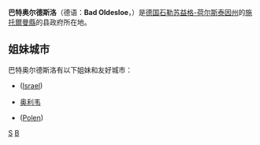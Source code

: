 {{noteTA|G1=德国地名|G2=Landkreis|G3=单位}}
{{德国城市
| 市徽图 = Image:Bad Oldesloe Wappen.svg
| 在德国内的位置图 =
| 所属联邦州 = 什列斯威-霍爾斯坦
| 所属行政区 = 
| 所属县 = 施托爾曼縣
| 坐标纬度 = 53
| 坐标纬度分 = 48
| 坐标经度 = 10
| 坐标经度分 = 22
| 海拔高度 = 9
| 面积 = 52.60
| 人口 = 24,071
| 统计时间 = 2006年12月31日
| 人口密度 = 458
| 邮政编码 = 23843
| 电话区号 = 04531
| 汽车牌号 = OD
| 政府地址 = Markt 5<br />23843 Bad Oldesloe
| 政府网站 = www.badoldesloe.de
|}}
'''巴特奥尔德斯洛'''（德语：'''Bad Oldesloe'''，{{IPA-de|ˌbatˀɔldəsˈloː}}）是[[德国|德国]][[石勒苏益格-荷尔斯泰因州|石勒苏益格-荷尔斯泰因州]]的[[施托爾曼縣|施托爾曼縣]]的县政府所在地。

== 姐妹城市 ==
巴特奥尔德斯洛有以下姐妹和友好城市：
*{{ISR|Beer Yaakov|Beer Yaakov}} ([[Israel|Israel]])
* {{FRA}} [[奥利韦|奥利韦]]
*{{POL|Kołobrzeg|Kolberg}} ([[Polen|Polen]])

{{Authority control}}
[[Category:石勒苏益格-荷尔斯泰因州市镇|S]]
[[Category:施托爾曼縣|B]]
